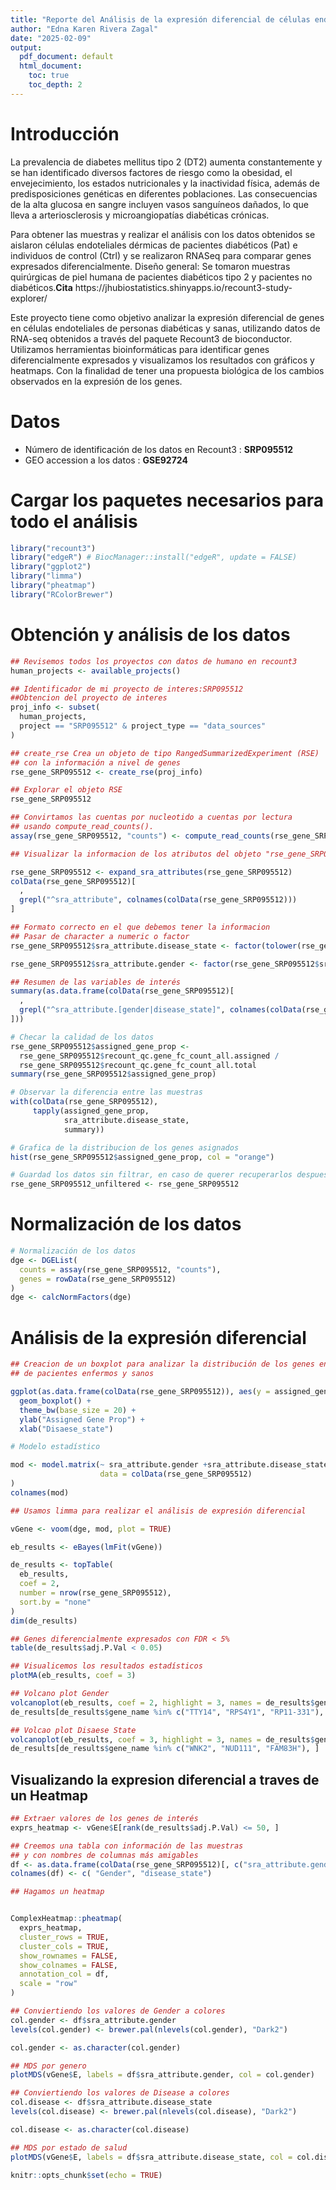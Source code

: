 ```yaml
---
title: "Reporte del Análisis de la expresión diferencial de células endoteliales dérmicas de pacientes diabéticos tipo 2"
author: "Edna Karen Rivera Zagal"
date: "2025-02-09"
output:
  pdf_document: default
  html_document: 
    toc: true
    toc_depth: 2
---
```



# Introducción 

La prevalencia de diabetes mellitus tipo 2 (DT2) aumenta constantemente y se han identificado diversos factores de riesgo como la obesidad, el envejecimiento, los estados nutricionales y la inactividad física, además de predisposiciones genéticas en diferentes poblaciones. Las consecuencias de la alta glucosa en sangre incluyen vasos sanguíneos dañados, lo que lleva a arteriosclerosis y microangiopatías diabéticas crónicas. 

Para obtener las muestras y realizar el análisis con los datos obtenidos se aislaron células endoteliales dérmicas de pacientes diabéticos (Pat) e individuos de control (Ctrl) y se realizaron RNASeq para comparar genes expresados ​​diferencialmente. Diseño general: Se tomaron muestras quirúrgicas de piel humana de pacientes diabéticos tipo 2 y pacientes no diabéticos.**Cita** https://jhubiostatistics.shinyapps.io/recount3-study-explorer/

Este proyecto tiene como objetivo analizar la expresión diferencial de genes en células endoteliales de personas diabéticas y sanas, utilizando datos de RNA-seq obtenidos a través del paquete Recount3 de bioconductor. Utilizamos herramientas bioinformáticas para identificar genes diferencialmente expresados y visualizamos los resultados con gráficos y heatmaps. Con la finalidad de tener una propuesta biológica de los cambios observados en la expresión de los genes. 

# Datos
- Número de identificación de los datos en Recount3 : **SRP095512**
- GEO accession a los datos : **GSE92724** 

# Cargar los paquetes necesarios para todo el análisis

```r
library("recount3")
library("edgeR") # BiocManager::install("edgeR", update = FALSE)
library("ggplot2")
library("limma")
library("pheatmap")
library("RColorBrewer")
```

# Obtención y análisis de los datos 

```r
## Revisemos todos los proyectos con datos de humano en recount3
human_projects <- available_projects()

## Identificador de mi proyecto de interes:SRP095512
##Obtencion del proyecto de interes
proj_info <- subset(
  human_projects,
  project == "SRP095512" & project_type == "data_sources"
)

```


```r
## create_rse Crea un objeto de tipo RangedSummarizedExperiment (RSE)
## con la información a nivel de genes
rse_gene_SRP095512 <- create_rse(proj_info)

## Explorar el objeto RSE
rse_gene_SRP095512
```

```r
## Convirtamos las cuentas por nucleotido a cuentas por lectura
## usando compute_read_counts().
assay(rse_gene_SRP095512, "counts") <- compute_read_counts(rse_gene_SRP095512)

## Visualizar la informacion de los atributos del objeto "rse_gene_SRP095512"

rse_gene_SRP095512 <- expand_sra_attributes(rse_gene_SRP095512)
colData(rse_gene_SRP095512)[
  ,
  grepl("^sra_attribute", colnames(colData(rse_gene_SRP095512)))
]
```

```r
## Formato correcto en el que debemos tener la informacion
## Pasar de character a numeric o factor
rse_gene_SRP095512$sra_attribute.disease_state <- factor(tolower(rse_gene_SRP095512$sra_attribute.disease_state))

rse_gene_SRP095512$sra_attribute.gender <- factor(rse_gene_SRP095512$sra_attribute.gender)

## Resumen de las variables de interés
summary(as.data.frame(colData(rse_gene_SRP095512)[
  ,
  grepl("^sra_attribute.[gender|disease_state]", colnames(colData(rse_gene_SRP095512)))
]))
```

```r
# Checar la calidad de los datos
rse_gene_SRP095512$assigned_gene_prop <-
  rse_gene_SRP095512$recount_qc.gene_fc_count_all.assigned /
  rse_gene_SRP095512$recount_qc.gene_fc_count_all.total
summary(rse_gene_SRP095512$assigned_gene_prop)
```

```r
# Observar la diferencia entre las muestras
with(colData(rse_gene_SRP095512),
     tapply(assigned_gene_prop,
            sra_attribute.disease_state,
            summary))

# Grafica de la distribucion de los genes asignados 
hist(rse_gene_SRP095512$assigned_gene_prop, col = "orange")

# Guardad los datos sin filtrar, en caso de querer recuperarlos despues
rse_gene_SRP095512_unfiltered <- rse_gene_SRP095512
```


# Normalización de los datos

```r
# Normalización de los datos
dge <- DGEList(
  counts = assay(rse_gene_SRP095512, "counts"),
  genes = rowData(rse_gene_SRP095512)
)
dge <- calcNormFactors(dge)
```

# Análisis de la expresión diferencial


```r
## Creacion de un boxplot para analizar la distribución de los genes en muestras
## de pacientes enfermos y sanos

ggplot(as.data.frame(colData(rse_gene_SRP095512)), aes(y = assigned_gene_prop, x = sra_attribute.disease_state)) +
  geom_boxplot() +
  theme_bw(base_size = 20) +
  ylab("Assigned Gene Prop") +
  xlab("Disaese_state")
```

```r
# Modelo estadístico

mod <- model.matrix(~ sra_attribute.gender +sra_attribute.disease_state + assigned_gene_prop,
                    data = colData(rse_gene_SRP095512)
)
colnames(mod)
```

```r
## Usamos limma para realizar el análisis de expresión diferencial

vGene <- voom(dge, mod, plot = TRUE)

eb_results <- eBayes(lmFit(vGene))

de_results <- topTable(
  eb_results,
  coef = 2,
  number = nrow(rse_gene_SRP095512),
  sort.by = "none"
)
dim(de_results)

```

```r
## Genes diferencialmente expresados con FDR < 5%
table(de_results$adj.P.Val < 0.05)

## Visualicemos los resultados estadísticos
plotMA(eb_results, coef = 3)
```

```r
## Volcano plot Gender
volcanoplot(eb_results, coef = 2, highlight = 3, names = de_results$gene_name)
de_results[de_results$gene_name %in% c("TTY14", "RPS4Y1", "RP11-331"), ]
```

```r
## Volcao plot Disaese State
volcanoplot(eb_results, coef = 3, highlight = 3, names = de_results$gene_name)
de_results[de_results$gene_name %in% c("WNK2", "NUD111", "FAM83H"), ]
```


## Visualizando la expresion diferencial a traves de un Heatmap

```r
## Extraer valores de los genes de interés
exprs_heatmap <- vGene$E[rank(de_results$adj.P.Val) <= 50, ]

## Creemos una tabla con información de las muestras
## y con nombres de columnas más amigables
df <- as.data.frame(colData(rse_gene_SRP095512)[, c("sra_attribute.gender", "sra_attribute.disease_state")])
colnames(df) <- c( "Gender", "disease_state")
```

```r
## Hagamos un heatmap


ComplexHeatmap::pheatmap(
  exprs_heatmap,
  cluster_rows = TRUE,
  cluster_cols = TRUE,
  show_rownames = FALSE,
  show_colnames = FALSE,
  annotation_col = df,
  scale = "row"
)
```

```r
## Conviertiendo los valores de Gender a colores
col.gender <- df$sra_attribute.gender
levels(col.gender) <- brewer.pal(nlevels(col.gender), "Dark2")

col.gender <- as.character(col.gender)

## MDS por genero
plotMDS(vGene$E, labels = df$sra_attribute.gender, col = col.gender)
```

```r
## Conviertiendo los valores de Disease a colores
col.disease <- df$sra_attribute.disease_state
levels(col.disease) <- brewer.pal(nlevels(col.disease), "Dark2")

col.disease <- as.character(col.disease)

## MDS por estado de salud
plotMDS(vGene$E, labels = df$sra_attribute.disease_state, col = col.disease)
```



```r
knitr::opts_chunk$set(echo = TRUE)
```

